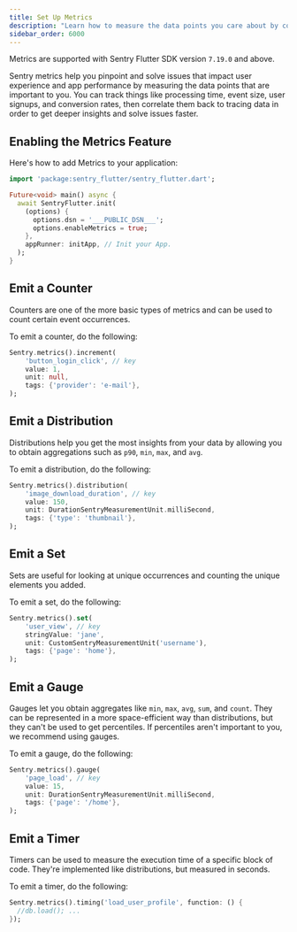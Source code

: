 ```yaml
---
title: Set Up Metrics
description: "Learn how to measure the data points you care about by configuring Metrics in your Flutter app."
sidebar_order: 6000
---
```


<Include name="feature-stage-beta-metrics.mdx" />
<Note>

Metrics are supported with Sentry Flutter SDK version `7.19.0` and above.

</Note>

Sentry metrics help you pinpoint and solve issues that impact user experience and app performance by measuring the data points that are important to you. You can track things like processing time, event size, user signups, and conversion rates, then correlate them back to tracing data in order to get deeper insights and solve issues faster.

## Enabling the Metrics Feature

Here's how to add Metrics to your application:

```dart
import 'package:sentry_flutter/sentry_flutter.dart';

Future<void> main() async {
  await SentryFlutter.init(
    (options) {
      options.dsn = '___PUBLIC_DSN___';
      options.enableMetrics = true;
    },
    appRunner: initApp, // Init your App.
  );
}
```

## Emit a Counter

Counters are one of the more basic types of metrics and can be used to count certain event occurrences.

To emit a counter, do the following:

```dart
Sentry.metrics().increment(
    'button_login_click', // key
    value: 1,
    unit: null,
    tags: {'provider': 'e-mail'},
);
```

## Emit a Distribution

Distributions help you get the most insights from your data by allowing you to obtain aggregations such as `p90`, `min`, `max`, and `avg`.

To emit a distribution, do the following:

```dart
Sentry.metrics().distribution(
    'image_download_duration', // key
    value: 150,
    unit: DurationSentryMeasurementUnit.milliSecond,
    tags: {'type': 'thumbnail'},
);
```

## Emit a Set

Sets are useful for looking at unique occurrences and counting the unique elements you added.

To emit a set, do the following:

```dart
Sentry.metrics().set(
    'user_view', // key
    stringValue: 'jane',
    unit: CustomSentryMeasurementUnit('username'),
    tags: {'page': 'home'},
);
```

## Emit a Gauge

Gauges let you obtain aggregates like `min`, `max`, `avg`, `sum`, and `count`. They can be represented in a more space-efficient way than distributions, but they can't be used to get percentiles. If percentiles aren't important to you, we recommend using gauges.

To emit a gauge, do the following:

```dart
Sentry.metrics().gauge(
    'page_load', // key
    value: 15,
    unit: DurationSentryMeasurementUnit.milliSecond,
    tags: {'page': '/home'},
);
```

## Emit a Timer

Timers can be used to measure the execution time of a specific block of code. They're implemented like distributions, but measured in seconds.

To emit a timer, do the following:

```dart
Sentry.metrics().timing('load_user_profile', function: () {
  //db.load(); ...
});
```
